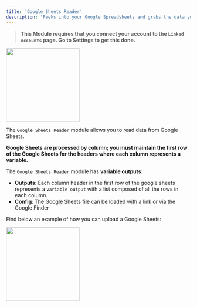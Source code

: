 ```yaml
---
title: 'Google Sheets Reader'
description: 'Peeks into your Google Spreadsheets and grabs the data you need for analysis or reports.'
---
```


>**This Module requires that you connect your account to the `Linked Accounts` page. Go to Settings to get this done.**

<img height="200" src="GSR.png" />

The `Google Sheets Reader` module allows you to read data from Google Sheets. 

**Google Sheets are processed by column; you must maintain the first row of the Google Sheets for the headers where each column represents a variable.**

The `Google Sheets Reader` module has **variable outputs**:

- **Outputs**: Each column header in the first row of the google sheets represents a `variable output` with a list composed of all the rows in each column.
- **Config**: The Google Sheets file can be loaded with a link or via the Google Finder

Find below an example of how you can upload a Google Sheets:

<img height="200" src="/GSReader.png"/>
